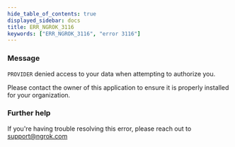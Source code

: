 ```yaml
---
hide_table_of_contents: true
displayed_sidebar: docs
title: ERR_NGROK_3116
keywords: ["ERR_NGROK_3116", "error 3116"]
---
```


### Message

`PROVIDER` denied access to your data when attempting to authorize you.

Please contact the owner of this application to ensure it is properly installed for your organization.

### Further help

If you're having trouble resolving this error, please reach out to [support@ngrok.com](mailto:support@ngrok.com?subject=Help%20with%20ERR_NGROK_3116)
